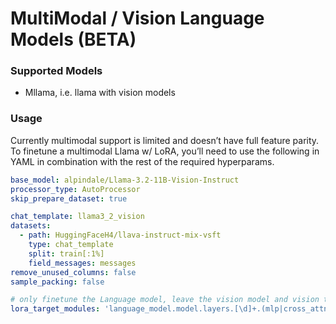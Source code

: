 # MultiModal / Vision Language Models (BETA)

### Supported Models

- Mllama, i.e. llama with vision models

### Usage

Currently multimodal support is limited and doesn't have full feature parity. To finetune a multimodal Llama w/ LoRA,
you'll need to use the following in YAML in combination with the rest of the required hyperparams.

```yaml
base_model: alpindale/Llama-3.2-11B-Vision-Instruct
processor_type: AutoProcessor
skip_prepare_dataset: true

chat_template: llama3_2_vision
datasets:
  - path: HuggingFaceH4/llava-instruct-mix-vsft
    type: chat_template
    split: train[:1%]
    field_messages: messages
remove_unused_columns: false
sample_packing: false

# only finetune the Language model, leave the vision model and vision tower frozen
lora_target_modules: 'language_model.model.layers.[\d]+.(mlp|cross_attn|self_attn).(up|down|gate|q|k|v|o)_proj'
```
